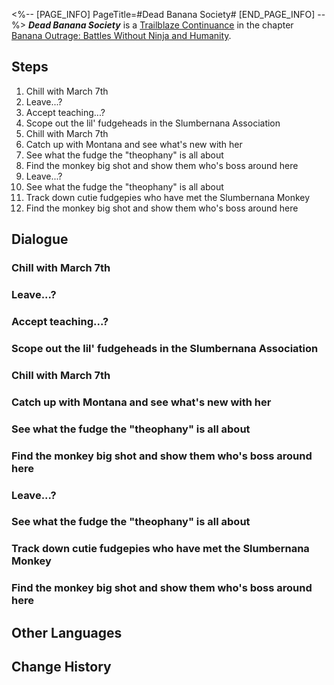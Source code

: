 <%-- [PAGE_INFO]
PageTitle=#Dead Banana Society#
[END_PAGE_INFO] --%>
{{Stub|Dialogue.}}
{{Mission Infobox
|id            = 1034206
|title         = 
|image         = Mission Dead Banana Society.png{{subst:void|<!--$UPLOAD:<<SpriteOutput/Chronicle/1034206.png>-<Mission Dead Banana Society.png>-<Fate's Atlas Images>>-->}}
|type          = Trailblaze Continuance
|event_name    = 
|chapter       = Banana Outrage: Battles Without Ninja and Humanity
|requirements  = [[Trailblaze Continuance]] ''[[A Clockwork Banana]]'' completed
|summary       = Boothill encounters March 7th, who joined the Slumbernana Association by pure chance. By stealing the senior membership account of March 7th, "Master at Giving Up Thinking," Boothill gains an opportunity to confront the Slumbernana Monkey, entering an illusory realm capable of controlling one's mind. However, the resolute will of a Ranger is not to be swayed by monkey rhetoric. Once liberated from his fetters, Boothill wreaks havoc in the Slumbernana Association, leading the Profnana, who has sought refuge there, to run into the black hole in Dreamflux Reef together with his countless monkeys...
|characters    = Trailblazer
|startLocation = [[Penacony]] - [[Dreamflux Reef]]
|world         = Penacony
|area          = Dreamflux Reef
|prev          = A Clockwork Banana
|next          = The Men Who Tread on the Monkey's Tail
|rewards       = Trailblaze EXP*600; Stellar Jade*80; Traveler's Guide*8; Lost Crystal*8; Credit*80,000
}}
'''''Dead Banana Society''''' is a [[Trailblaze Continuance]] in the chapter [[Banana Outrage: Battles Without Ninja and Humanity]].

==Steps==
# Chill with March 7th
# Leave...?
# Accept teaching...?
# Scope out the lil' fudgeheads in the Slumbernana Association
# Chill with March 7th
# Catch up with Montana and see what's new with her
# See what the fudge the "theophany" is all about
# Find the monkey big shot and show them who's boss around here
# Leave...?
# See what the fudge the "theophany" is all about
# Track down cutie fudgepies who have met the Slumbernana Monkey
# Find the monkey big shot and show them who's boss around here

<!--
==Gameplay Notes==

--><!--
==Trial Character==

-->
==Dialogue==
{{Stub Dialogue}}

===Chill with March 7th===
{{Mission Description|type=continuance|location=Dreamflux Reef|Putting in some serious work, you crash the turf of Slumba... or whatever. Can't tell if these folks have been brainwashed by someone. They chat in a way even weirder than you do.<br />Well, go have a chat with them. It might actually make you seem like the sensible one here.}}
{{Dialogue Start}}
:{{tx}}
{{Dialogue End}}

===Leave...?===
{{Mission Description|type=continuance|location=Dreamflux Reef|update|The prairie... the familiar shouts... and the smell of malt juice...<br />Most people lead lives of quiet desperation.}}
{{Dialogue Start}}
:{{tx}}
{{Dialogue End}}

===Accept teaching...?===
{{Mission Description|type=continuance|location=Dreamflux Reef|update|The conflagration... the screams of anguish... and the scent of burnt grass... son of a fudge.<br />I sound my barbaric yell over the roofs of the world.}}
{{Dialogue Start}}
:{{tx}}
{{Dialogue End}}

===Scope out the lil' fudgeheads in the Slumbernana Association===
{{Mission Description|type=continuance|location=Dreamflux Reef|update|Putting in some serious work, you crash the turf of Slumba... or whatever. Can't tell if these folks have been brainwashed by someone. They chat in a way even weirder than you do.<br />Well, go have a chat with them. It might actually make you seem like the sensible one here.}}
{{Dialogue Start}}
:{{tx}}
{{Dialogue End}}

===Chill with March 7th===
{{Dialogue Start}}
:{{tx}}
{{Dialogue End}}

===Catch up with Montana and see what's new with her===
{{Dialogue Start}}
:{{tx}}
{{Dialogue End}}

===See what the fudge the "theophany" is all about===
{{Mission Description|type=continuance|location=Dreamflux Reef|update|So, that Nameless from last time is here, and her pal mentioned bumping into someone claiming to have met the real Slumbernana Monkey. You're wondering if the gap between the real and fake monkeys is wider than the gap between you and the legit Pom-Pom.<br />Maybe not, but still, you decide to snoop around and gather some intel. It's always good to have the deets before shooting.}}
{{Dialogue Start}}
:{{tx}}
{{Dialogue End}}

===Find the monkey big shot and show them who's boss around here===
{{Mission Description|type=continuance|location=Dreamflux Reef|update|Those fudgin' monkeys dare mess with your brain. Time to show them that messing with you is like heading for their doom, even more than hunting for bananas in a black hole.<br />Your pistols are locked and loaded. The first shot doesn't have to nail their boss, but you might want to hold off until the big banana shows before you squeeze that trigger.}}
{{Dialogue Start}}
:{{tx}}
{{Dialogue End}}

===Leave...?===
{{Mission Description|type=continuance|location=Dreamflux Reef|update|The prairie... the familiar shouts... and the smell of malt juice...<br />Most people lead lives of quiet desperation.}}
{{Dialogue Start}}
:{{tx}}
{{Dialogue End}}

===See what the fudge the "theophany" is all about===
{{Mission Description|type=continuance|location=Dreamflux Reef|update|So, that Nameless from last time is here, and her pal mentioned bumping into someone claiming to have met the real Slumbernana Monkey. You're wondering if the gap between the real and fake monkeys is wider than the gap between you and the legit Pom-Pom.<br />Maybe not, but still, you decide to snoop around and gather some intel. It's always good to have the deets before shooting.}}
{{Dialogue Start}}
:{{tx}}
{{Dialogue End}}

===Track down cutie fudgepies who have met the Slumbernana Monkey===
{{Dialogue Start}}
:{{tx}}
{{Dialogue End}}

===Find the monkey big shot and show them who's boss around here===
{{Mission Description|type=continuance|location=Dreamflux Reef|update|Those fudgin' monkeys dare mess with your brain. Time to show them that messing with you is like heading for their doom, even more than hunting for bananas in a black hole.<br />Your pistols are locked and loaded. The first shot doesn't have to nail their boss, but you might want to hold off until the big banana shows before you squeeze that trigger.}}
{{Dialogue Start}}
:{{tx}}
{{Dialogue End}}

==Other Languages==
{{Other Languages
|en   = Dead Banana Society
|zhs  = 死亡蕉社
|zht  = 蕉風化雨
|ja   = 死せるバナナの会
|ko   = 죽은 바나나의 사회
|es   = La sociedad de los plátanos muertos
|fr   = Le cercle des bananes disparues
|ru   = Общество мёртвых бананов
|th   = เราจะสู้เพื่อบานาน่า
|vi   = Xã Hội Chuối Tử Vong
|de   = Der Club der toten Bananen
|id   = Asosiasi Pisang Mati
|pt   = Sociedade das Bananas Mortas
}}

==Change History==
{{Change History|2.6}}
